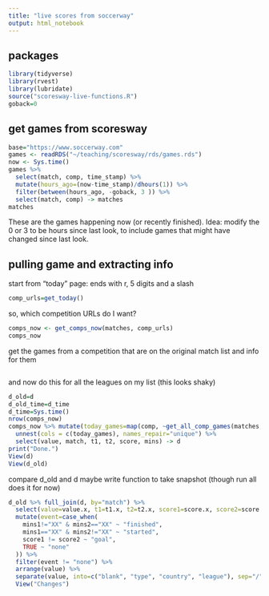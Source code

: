 ```yaml
---
title: "live scores from soccerway"
output: html_notebook
---
```


## packages

```r
library(tidyverse)
library(rvest)
library(lubridate)
source("scoresway-live-functions.R")
goback=0
```

## get games from scoresway

```r
base="https://www.soccerway.com"
games <- readRDS("~/teaching/scoresway/rds/games.rds")
now <- Sys.time()
games %>% 
  select(match, comp, time_stamp) %>% 
  mutate(hours_ago=(now-time_stamp)/dhours(1)) %>% 
  filter(between(hours_ago, -goback, 3 )) %>% 
  select(match, comp) -> matches
matches
```

These are the games happening now (or recently finished). Idea: modify the 0 or 3 to be hours since last look, to include games that might have changed since last look.

## pulling game and extracting info



start from "today" page: ends with r, 5 digits and a slash

```r
comp_urls=get_today()
```

so, which competition URLs do I want?

```r
comps_now <- get_comps_now(matches, comp_urls)
comps_now
```

get the games from a competition that are on the original match list and info for them

```r
```

and now do this for all the leagues on my list (this looks shaky)

```r
d_old=d
d_old_time=d_time
d_time=Sys.time()
nrow(comps_now)
comps_now %>% mutate(today_games=map(comp, ~get_all_comp_games(matches, comps_now, .))) %>%
  unnest(cols = c(today_games), names_repair="unique") %>% 
  select(value, match, t1, t2, score, mins) -> d
print("Done.")
View(d)
View(d_old)

```

compare d_old and d
maybe write function to take snapshot (though run all does it for now)


```r
d_old %>% full_join(d, by="match") %>% 
  select(value=value.x, t1=t1.x, t2=t2.x, score1=score.x, score2=score.y, mins1=mins.x, mins2=mins.y) %>% 
  mutate(event=case_when(
    mins1!="XX" & mins2=="XX" ~ "finished",
    mins1=="XX" & mins2!="XX" ~ "started",
    score1 != score2 ~ "goal",
    TRUE ~ "none"
  )) %>% 
  filter(event != "none") %>% 
  arrange(value) %>% 
  separate(value, into=c("blank", "type", "country", "league"), sep="/") %>% 
  View("Changes")
```

